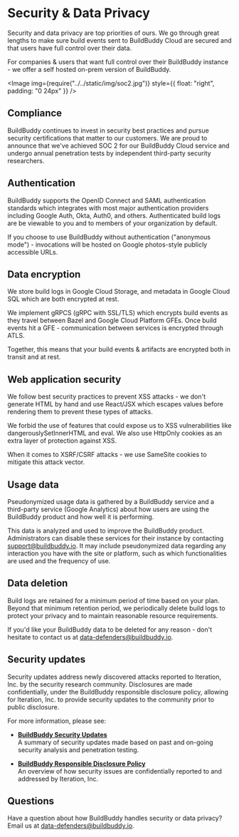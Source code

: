 
# Security & Data Privacy

Security and data privacy are top priorities of ours. We go through great lengths to make sure build events sent to BuildBuddy Cloud are secured and that users have full control over their data.

For companies & users that want full control over their BuildBuddy instance - we offer a self hosted on-prem version of BuildBuddy.

<Image img={require("../../static/img/soc2.jpg")} style={{ float: "right", padding: "0 24px" }} />

## Compliance

BuildBuddy continues to invest in security best practices and pursue security certifications that matter to our customers. We are proud to announce that we've achieved SOC 2 for our BuildBuddy Cloud service and undergo annual penetration tests by independent third-party security researchers.

## Authentication

BuildBuddy supports the OpenID Connect and SAML authentication standards which integrates with most major authentication providers including Google Auth, Okta, Auth0, and others. Authenticated build logs are be viewable to you and to members of your organization by default.

If you choose to use BuildBuddy without authentication ("anonymous mode") - invocations will be hosted on Google photos-style publicly accessible URLs.

## Data encryption

We store build logs in Google Cloud Storage, and metadata in Google Cloud SQL which are both encrypted at rest.

We implement gRPCS (gRPC with SSL/TLS) which encrypts build events as they travel between Bazel and Google Cloud Platform GFEs. Once build events hit a GFE - communication between services is encrypted through ATLS.

Together, this means that your build events & artifacts are encrypted both in transit and at rest.

## Web application security

We follow best security practices to prevent XSS attacks - we don't generate HTML by hand and use React/JSX which escapes values before rendering them to prevent these types of attacks.

We forbid the use of features that could expose us to XSS vulnerabilities like dangerouslySetInnerHTML and eval. We also use HttpOnly cookies as an extra layer of protection against XSS.

When it comes to XSRF/CSRF attacks - we use SameSite cookies to mitigate this attack vector.

## Usage data

Pseudonymized usage data is gathered by a BuildBuddy service and a third-party service (Google Analytics) about how users are using the BuildBuddy product and how well it is performing.

This data is analyzed and used to improve the BuildBuddy product. Administrators can disable these services for their instance by contacting support@buildbuddy.io. It may include pseudonymized data regarding any interaction you have with the site or platform, such as which functionalities are used and the frequency of use.

## Data deletion

Build logs are retained for a minimum period of time based on your plan. Beyond that minimum retention period, we periodically delete build logs to protect your privacy and to maintain reasonable resource requirements.

If you'd like your BuildBuddy data to be deleted for any reason - don't hesitate to contact us at data-defenders@buildbuddy.io.

## Security updates

Security updates address newly discovered attacks reported to Iteration, Inc. by the security research community. Disclosures are made confidentially, under the BuildBuddy responsible disclosure policy, allowing for Iteration, Inc. to provide security updates to the community prior to public disclosure.

For more information, please see:

- **[BuildBuddy Security Updates](/security-updates)**<br/>
  A summary of security updates made based on past and on-going security analysis and penetration testing.

- **[BuildBuddy Responsible Disclosure Policy](/security-vulnerability-report)**<br/>
  An overview of how security issues are confidentially reported to and addressed by Iteration, Inc.

## Questions

Have a question about how BuildBuddy handles security or data privacy?
Email us at data-defenders@buildbuddy.io.
